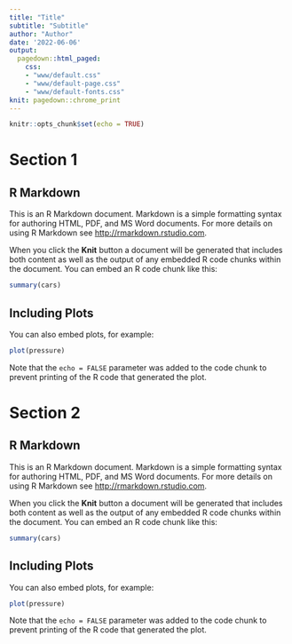 ```yaml
---
title: "Title"
subtitle: "Subtitle" 
author: "Author" 
date: '2022-06-06'
output: 
  pagedown::html_paged:
    css: 
    - "www/default.css"
    - "www/default-page.css"
    - "www/default-fonts.css"
knit: pagedown::chrome_print
---
```


```r
knitr::opts_chunk$set(echo = TRUE)
```

# Section 1 

## R Markdown

This is an R Markdown document. Markdown is a simple formatting syntax for authoring HTML, PDF, and MS Word documents. For more details on using R Markdown see <http://rmarkdown.rstudio.com>.

When you click the **Knit** button a document will be generated that includes both content as well as the output of any embedded R code chunks within the document. You can embed an R code chunk like this:

```r
summary(cars)
```

## Including Plots

You can also embed plots, for example:

```r
plot(pressure)
```

Note that the `echo = FALSE` parameter was added to the code chunk to prevent printing of the R code that generated the plot.

# Section 2

## R Markdown

This is an R Markdown document. Markdown is a simple formatting syntax for authoring HTML, PDF, and MS Word documents. For more details on using R Markdown see <http://rmarkdown.rstudio.com>.

When you click the **Knit** button a document will be generated that includes both content as well as the output of any embedded R code chunks within the document. You can embed an R code chunk like this:

```r
summary(cars)
```

## Including Plots

You can also embed plots, for example:

```r
plot(pressure)
```

Note that the `echo = FALSE` parameter was added to the code chunk to prevent printing of the R code that generated the plot.
